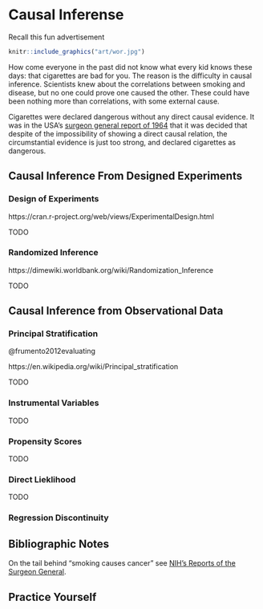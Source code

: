 # Causal Inferense {#causality}

Recall this fun advertisement
```r
knitr::include_graphics("art/wor.jpg")
```

How come everyone in the past did not know what every kid knows these days: that cigarettes are bad for you.
The reason is the difficulty in causal inference. 
Scientists knew about the correlations between smoking and disease, but no one could prove one caused the other. These could have been nothing more than correlations, with some external cause. 

Cigarettes were declared dangerous without any direct causal evidence. 
It was in the USA's [surgeon general report of 1964](https://profiles.nlm.nih.gov/ps/retrieve/Narrative/NN/p-nid/60) that it was decided that despite of the impossibility of showing a direct causal relation, the circumstantial evidence is just too strong, and declared cigarettes as dangerous. 

## Causal Inference From Designed Experiments


### Design of Experiments
https://cran.r-project.org/web/views/ExperimentalDesign.html

TODO

### Randomized Inference
https://dimewiki.worldbank.org/wiki/Randomization_Inference

TODO

## Causal Inference from Observational Data

### Principal Stratification

@frumento2012evaluating

https://en.wikipedia.org/wiki/Principal_stratification

TODO


### Instrumental Variables
TODO

### Propensity Scores
TODO

### Direct Lieklihood
TODO

### Regression Discontinuity

## Bibliographic Notes

On the tail behind "smoking causes cancer" see [NIH's Reports of the Surgeon General](https://profiles.nlm.nih.gov/ps/retrieve/Narrative/NN/p-nid/60).

## Practice Yourself

